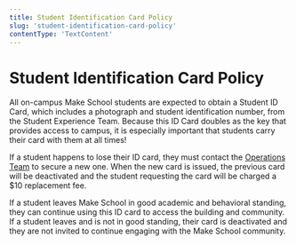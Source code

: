 ```yaml
---
title: Student Identification Card Policy
slug: 'student-identification-card-policy'
contentType: 'TextContent'
---
```


# Student Identification Card Policy

All on-campus Make School students are expected to obtain a Student ID Card, which includes a
photograph and student identification number, from the Student Experience Team. Because this ID Card
doubles as the key that provides access to campus, it is especially important that students carry
their card with them at all times!

If a student happens to lose their ID card, they must contact the
[Operations Team](mailto:eric@makeschool.com) to secure a new one. When the new card is issued, the
previous card will be deactivated and the student requesting the card will be charged a $10
replacement fee.

If a student leaves Make School in good academic and behavioral standing, they can continue using
this ID card to access the building and community. If a student leaves and is not in good standing,
their card is deactivated and they are not invited to continue engaging with the Make School
community.
